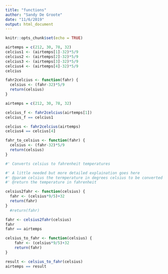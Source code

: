 ```yaml
---
title: "functions"
author: "Sandy De Groote"
date: "11/6/2019"
output: html_document
---
```


```r
knitr::opts_chunk$set(echo = TRUE)
```

```r
airtemps = c(212, 30, 78, 32)
celcius1 <- (airtemps[1]-32)*5/9
celcius2 <- (airtemps[2]-32)*5/9
celcius3 <- (airtemps[3]-32)*5/9
celcius4 <- (airtemps[4]-32)*5/9
celcius
```
```r
fahr2celcius <- function(fahr) {
  celsius <- (fahr-32)*5/9
  return(celsius)
}
```

```r
airtemps = c(212, 30, 78, 32)
```


```r
celcius_f <- fahr2celcius(airtemps[1])
celcius_f == celcius1

celcius <- fahr2celcius(airtemps)
celcius4 == celcius[4]
```

```r
fahr_to_celsius <- function(fahr) {
  celsius <- (fahr-32)*5/9
  return(celsius)
}
```


```r
#' Converts celsius to fahrenheit temperatures
```
```r
#' A little needed but more detailed explaination goes here
#' @param celsius the termperature in degrees celsius to be converted
#' @return the temperature in fahrenheit

celsius2fahr <- function(celsius) {
  fahr <- (celsius*9/5)+32
  return(fahr)
}
  #return(fahr)

```


```r
fahr <- celsius2fahr(celsius)
fahr
fahr == airtemps
```

```r
celsius_to_fahr <- function(celsius) {
    fahr <- (celsius*9/5)+32
    return(fahr)
}

result <- celsius_to_fahr(celsius)
airtemps == result
```

